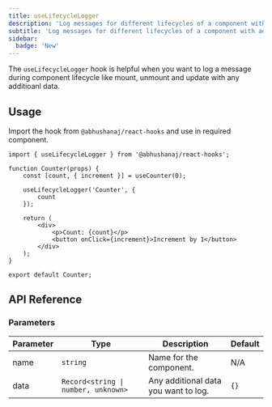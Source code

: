 ```yaml
---
title: useLifecycleLogger
description: 'Log messages for different lifecycles of a component with additional data.'
subtitle: 'Log messages for different lifecycles of a component with additional data.'
sidebar:
  badge: 'New'
---
```



The `useLifecycleLogger` hook is helpful when you want to log a message during component lifecycle like mount, unmount and update with any additioanl data.

<DemoWrapper title="useLifecycleLogger">
	<Example client:load />
</DemoWrapper>

## Usage

Import the hook from `@abhushanaj/react-hooks` and use in required component.

```tsx title="./src/Counter.tsx" ins={6-8}
import { useLifecycleLogger } from '@abhushanaj/react-hooks';

function Counter(props) {
	const [count, { increment }] = useCounter(0);

	useLifecycleLogger('Counter', {
		count
	});

	return (
		<div>
			<p>Count: {count}</p>
			<button onClick={increment}>Increment by 1</button>
		</div>
	);
}

export default Counter;
```

## API Reference

### Parameters

| Parameter | Type                                | Description                          | Default |
| --------- | ----------------------------------- | ------------------------------------ | ------- |
| name      | `string`                            | Name for the component.              | N/A     |
| data      | `Record<string \| number, unknown>` | Any additional data you want to log. | `{}`    |
